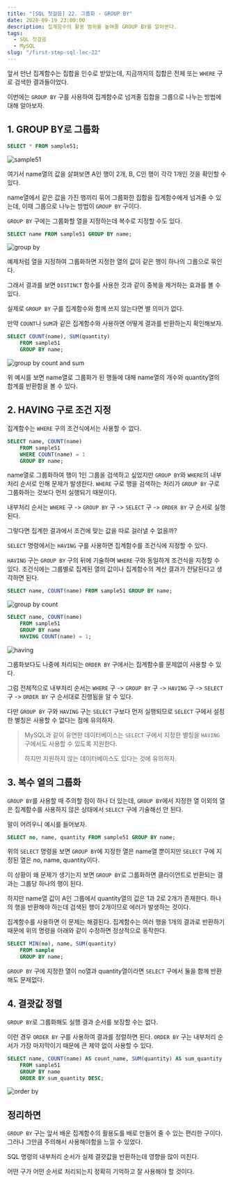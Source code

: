 ```yaml
---
title: "[SQL 첫걸음] 22. 그룹화 - GROUP BY"
date: 2020-09-19 23:00:00
description: 집계함수의 활용 범위를 높여줄 GROUP BY를 알아본다.
tags:
  - SQL 첫걸음
  - MySQL
slug: "/first-step-sql-lec-22"
---
```


앞서 만난 집계함수는 집합을 인수로 받았는데, 지금까지의 집합은 전체 또는 `WHERE` 구로 검색한 결과들이었다.

이번에는 `GROUP BY` 구를 사용하여 집계함수로 넘겨줄 집합을 그룹으로 나누는 방법에 대해 알아보자.

## 1. GROUP BY로 그룹화

```sql
SELECT * FROM sample51;
```

![sample51](./sample51.png)

여기서 name열의 값을 살펴보면 A인 행이 2개, B, C인 행이 각각 1개인 것을 확인할 수 있다.

name열에서 같은 값을 가진 행끼리 묶어 그룹화한 집합을 집계함수에게 넘겨줄 수 있는데, 이때 그룹으로 나누는 방법이 `GROUP BY` 구이다.

`GROUP BY` 구에는 그룹화할 열을 지정하는데 복수로 지정할 수도 있다.

```sql
SELECT name FROM sample51 GROUP BY name;
```

![group by](./group-by.png)

예제처럼 열을 지정하여 그룹화하면 지정한 열의 값이 같은 행이 하나의 그룹으로 묶인다.

그래서 결과를 보면 `DISTINCT` 함수를 사용한 것과 같이 중복을 제거하는 효과를 볼 수 있다.

실제로 `GROUP BY` 구를 집계함수와 함께 쓰지 않는다면 별 의미가 없다.

만약 `COUNT`나 `SUM`과 같은 집계함수와 사용하면 어떻게 결과를 반환하는지 확인해보자.

```sql
SELECT COUNT(name), SUM(quantity)
    FROM sample51
    GROUP BY name;
```

![group by count and sum](./group-by-count-and-sum.png)

위 예시를 보면 name열로 그룹화가 된 행들에 대해 name열의 개수와 quantity열의 합계를 반환함을 볼 수 있다.

## 2. HAVING 구로 조건 지정

집계함수는 `WHERE` 구의 조건식에서는 사용할 수 없다.

```sql
SELECT name, COUNT(name)
    FROM sample51
    WHERE COUNT(name) = 1
    GROUP BY name;
```

name열로 그룹화하여 행이 1인 그룹을 검색하고 싶었지만 `GROUP BY`와 `WHERE`의 내부처리 순서로 인해 문제가 발생한다. `WHERE` 구로 행을 검색하는 처리가 `GROUP BY` 구로 그룹화하는 것보다 먼저 실행되기 때문이다.

내부처리 순서는 `WHERE` 구 -> `GROUP BY` 구 -> `SELECT` 구 -> `ORDER BY` 구 순서로 실행된다.

그렇다면 집계한 결과에서 조건에 맞는 값을 따로 걸러낼 수 없을까?

`SELECT` 명령에서는 `HAVING` 구를 사용하면 집계함수를 조건식에 지정할 수 있다.

`HAVING` 구는 `GROUP BY` 구의 뒤에 기술하며 `WHERE` 구와 동일하게 조건식을 지정할 수 있다. 조건식에는 그룹별로 집계된 열의 값이나 집계함수의 계산 결과가 전달된다고 생각하면 된다.

```sql
SELECT name, COUNT(name) FROM sample51 GROUP BY name;
```

![group by count](./group-by-count.png)

```sql
SELECT name, COUNT(name)
    FROM sample51
    GROUP BY name
    HAVING COUNT(name) = 1;
```

![having](./having.png)

그룹화보다도 나중에 처리되는 `ORDER BY` 구에서는 집계함수를 문제없이 사용할 수 있다.

그럼 전체적으로 내부처리 순서는 `WHERE` 구 -> `GROUP BY` 구 -> `HAVING` 구 -> `SELECT` 구 -> `ORDER BY` 구 순서대로 진행됨을 알 수 있다.

다만 `GROUP BY` 구와 `HAVING` 구는 `SELECT` 구보다 먼저 실행되므로 `SELECT` 구에서 설정한 별칭은 사용할 수 없다는 점에 유의하자.

> MySQL과 같이 유연한 데이터베이스는 `SELECT` 구에서 지정한 별칭을 `HAVING` 구에서도 사용할 수 있도록 지원한다.
>
> 하지만 지원하지 않는 데이터베이스도 있다는 것에 유의하자.

## 3. 복수 열의 그룹화

`GROUP BY`를 사용할 때 주의할 점이 하나 더 있는데, `GROUP BY`에서 지정한 열 이외의 열은 집계함수를 사용하지 않은 상태에서 `SELECT` 구에 기술해선 안 된다.

말이 어려우니 예시를 들어보자.

```sql
SELECT no, name, quantity FROM sample51 GROUP BY name;
```

위의 `SELECT` 명령을 보면 `GROUP BY`에 지정한 열은 name열 뿐이지만 `SELECT` 구에 지정된 열은 no, name, quantity이다.

이 상황이 왜 문제가 생기는지 보면 `GROUP BY`로 그룹화하면 클라이언트로 반환되는 결과는 그룹당 하나의 행이 된다.

하지만 name열 값이 A인 그룹에서 quantity열의 값은 1과 2로 2개가 존재한다. 하나의 행을 반환해야 하는데 검색된 행이 2개이므로 에러가 발생하는 것이다.

집계함수를 사용하면 이 문제는 해결된다. 집계함수는 여러 행을 1개의 결과로 반환하기 때문에 위의 명령을 아래와 같이 수정하면 정상적으로 동작한다.

```sql
SELECT MIN(no), name, SUM(quantity)
    FROM sample
    GROUP BY name;
```

`GROUP BY` 구에 지정한 열이 no열과 quantity열이라면 `SELECT` 구에서 둘을 함께 반환해도 문제없다.

## 4. 결괏값 정렬

`GROUP BY`로 그룹화해도 실행 결과 순서를 보장할 수는 없다.

이런 경우 `ORDER BY` 구를 사용하여 결과를 정렬하면 된다. `ORDER BY` 구는 내부처리 순서가 가장 마지막이기 때문에 큰 제약 없이 사용할 수 있다.

```sql
SELECT name, COUNT(name) AS count_name, SUM(quantity) AS sum_quantity
    FROM sample51
    GROUP BY name
    ORDER BY sum_quantity DESC;
```

![order by](./order-by.png)

## 정리하면

`GROUP BY` 구는 앞서 배운 집계함수의 활용도를 배로 만들어 줄 수 있는 편리한 구이다. 그러나 그만큼 주의해서 사용해야함을 느낄 수 있었다.

SQL 명령의 내부처리 순서가 실제 결괏값을 반환하는데 영향을 많이 미친다.

어떤 구가 어떤 순서로 처리되는지 정확히 기억하고 잘 사용해야 할 것이다.